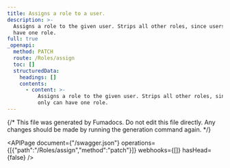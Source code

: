 ```yaml
---
title: Assigns a role to a user.
description: >-
  Assigns a role to the given user. Strips all other roles, since users only can
  have one role.
full: true
_openapi:
  method: PATCH
  route: /Roles/assign
  toc: []
  structuredData:
    headings: []
    contents:
      - content: >-
          Assigns a role to the given user. Strips all other roles, since users
          only can have one role.
---
```


{/* This file was generated by Fumadocs.
Do not edit this file directly. Any changes should be made by running the generation command again. */}

<APIPage document={"/swagger.json"} operations={[{"path":"/Roles/assign","method":"patch"}]} webhooks={[]} hasHead={false} />